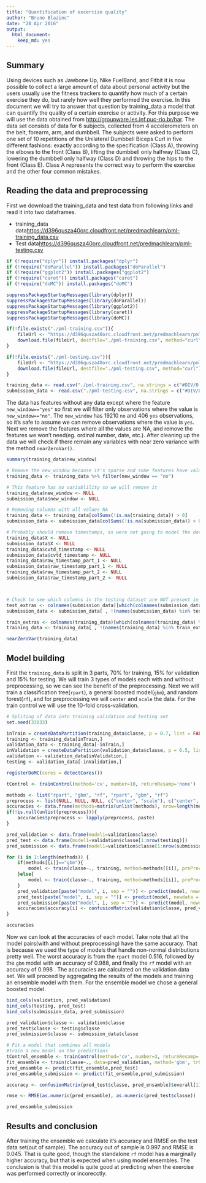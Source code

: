 ```yaml
---
title: "Quantification of excercise quality"
author: "Bruno Blazinc"
date: "28 Apr 2016"
output: 
  html_document: 
    keep_md: yes
---
```


## Summary
Using devices such as Jawbone Up, Nike FuelBand, and Fitbit it is now possible to collect a large amount of data about personal activity but the users usually use the fitness trackers to quantify how much of a certain exercise they do, but rarely how well they performed the exercise. In this document we will try to answer that question by training_data a model that can quantify the quality of a certain exercise or activity. For this purpose we will use the data obtained from [http://groupware.les.inf.puc-rio.br/har](http://groupware.les.inf.puc-rio.br/har). The data set consists of data for 6 subjects, collected from 4 accelerometers on the belt, forearm, arm, and dumbbell. The subjects were asked to perform one set of 10 repetitions of the Unilateral Dumbbell Biceps Curl in five different fashions: exactly according to the specification (Class A), throwing the elbows to the front (Class B), lifting the dumbbell only halfway (Class C), lowering the dumbbell only halfway (Class D) and throwing the hips to the front (Class E). Class A represents the correct way to perform the exercise and the other four common mistakes.


## Reading the data and preprocessing
First we download the training_data and test data from following links and read it into two dataframes.

* training_data data[https://d396qusza40orc.cloudfront.net/predmachlearn/pml-training_data.csv](https://d396qusza40orc.cloudfront.net/predmachlearn/pml-training_data.csv)
* Test data[https://d396qusza40orc.cloudfront.net/predmachlearn/pml-testing.csv](https://d396qusza40orc.cloudfront.net/predmachlearn/pml-testing.csv)

```r
if (!require("dplyr")) install.packages("dplyr")
if (!require("doParallel")) install.packages("doParallel")
if (!require("ggplot2")) install.packages("ggplot2")
if (!require("caret")) install.packages("caret")
if (!require("doMC")) install.packages("doMC")

suppressPackageStartupMessages(library(dplyr))
suppressPackageStartupMessages(library(doParallel))
suppressPackageStartupMessages(library(ggplot2))
suppressPackageStartupMessages(library(caret))
suppressPackageStartupMessages(library(doMC))
```

```r
if(!file.exists("./pml-training.csv")){
    fileUrl <- "https://d396qusza40orc.cloudfront.net/predmachlearn/pml-training.csv"
    download.file(fileUrl, destfile="./pml-training.csv", method="curl")  
}

if(!file.exists("./pml-testing.csv")){
    fileUrl <- "https://d396qusza40orc.cloudfront.net/predmachlearn/pml-testing.csv"
    download.file(fileUrl, destfile="./pml-testing.csv", method="curl")  
}

training_data <- read.csv("./pml-training.csv", na.strings = c("#DIV/0!", "", "NA"))
submission_data <- read.csv("./pml-testing.csv", na.strings = c("#DIV/0!", "", "NA"))

```

The data has features without any data except where the feature ```new_window=="yes"``` so first we will filter only observations where the value is ```new_window=="no"```. The ```new_window``` has 19210 ```no``` and 406 ```yes``` observations, so it's safe to assume we can remove observations where the value is ```yes```. Next we remove the features where all the values are NA, and remove the features we won't need(eg. ordinal number, date, etc.). After cleaning up the data we will check if there remain any variables with near zero variance with the method ```nearZeroVar()```.

```r
summary(training_data$new_window)

# Remove the new_window because it's sparse and some features have values only on that observation
training_data <- training_data %>% filter(new_window == "no")

# This feature has no variablility so we will remove it
training_data$new_window <- NULL
submission_data$new_window <- NULL

# Removing columns with all values NA
training_data <- training_data[colSums(!is.na(training_data)) > 0]
submission_data <- submission_data[colSums(!is.na(submission_data)) > 0]

# Probably should remove timestamps, as were not going to model the data as poisson or time-series
training_data$X <- NULL
submission_data$X <- NULL
training_data$cvtd_timestamp <- NULL
submission_data$cvtd_timestamp <- NULL
training_data$raw_timestamp_part_1 <- NULL
submission_data$raw_timestamp_part_1 <- NULL
training_data$raw_timestamp_part_2 <- NULL
submission_data$raw_timestamp_part_2 <- NULL



# Check to see which columns in the testing dataset are NOT present in the training_data dataset
test_extras <- colnames(submission_data)[which(colnames(submission_data) %in% colnames(training_data)==FALSE)]
submission_data <- submission_data[ , !(names(submission_data) %in% test_extras)]

train_extras <- colnames(training_data)[which(colnames(training_data) %in% colnames(submission_data)==FALSE)]
training_data <- training_data[ , !(names(training_data) %in% train_extras[-which(train_extras=="classe")])]

nearZeroVar(training_data)
```

## Model building
First the ```training_data``` is split in 3 parts, 70% for training, 15% for validation and 15% for testing. We will train 3 types of models each with and without preprocessing, so we can see the benefit of the preprocessing. Next we will train a classification tree(```rpart```), a general boosted model(```gbm```), and random forest(```rf```), and  for preprocessing we will ```center``` and ```scale``` the data. For the train control we will use the 10-fold cross-validation.

```r
# Spliting of data into training validation and testing set
set.seed(33833)

inTrain = createDataPartition(training_data$classe, p = 0.7, list = FALSE)
training <- training_data[inTrain,]
validation_data <- training_data[-inTrain,]
inValidation = createDataPartition(validation_data$classe, p = 0.5, list = FALSE)
validation <- validation_data[inValidation,]
testing <- validation_data[-inValidation,]

registerDoMC(cores = detectCores())

tControl <- trainControl(method='cv', number=10, returnResamp='none')

methods <- list("rpart", "gbm", "rf", "rpart", "gbm", "rf")
preprocess <- list(NULL, NULL, NULL, c("center", "scale"), c("center", "scale"), c("center", "scale"))
accuracies <- data.frame(methods=matrix(unlist(methods), nrow=length(methods), byrow=T), preprocess=matrix(), accuracy=matrix())
if(!is.null(unlist(preprocess))){
    accuracies$preprocess <- lapply(preprocess, paste)    
}

pred_validation <- data.frame(model1=validation$classe)
pred_test <- data.frame(model1=validation$classe[1:nrow(testing)])
pred_submission <- data.frame(model1=validation$classe[1:nrow(submission_data)])

for (i in 1:length(methods)) {
    if(methods[[i]]=="gbm"){
        model <- train(classe~., training, method=methods[[i]], preProcess=preprocess[[i]], trControl=tControl, verbose=FALSE)        
    }else{
        model <- train(classe~., training, method=methods[[i]], preProcess=preprocess[[i]], trControl=tControl)
    }
    pred_validation[paste("model", i, sep = "")] <- predict(model, newdata = validation)
    pred_test[paste("model", i, sep = "")] <- predict(model, newdata = testing)
    pred_submission[paste("model", i, sep = "")] <- predict(model, newdata = submission_data)
    accuracies$accuracy[i] <- confusionMatrix(validation$classe, pred_validation[[paste("model", i, sep = "")]])$overall[1]
}

accuracies
```

Now we can look at the accuracies of each model. Take note that all the model pairs(with and without preprocessing) have the same accuracy. That is because we used the type of models that handle non-normal distributions pretty well. The worst accuracy is from the ```rpart``` model 0.516, followed by the ```gbm``` model with an accuracy of 0.988, and finally the ```rf``` model with an accuracy of 0.998 . The accuracies are calculated on the validation data set. We will proceed by aggregating the results of the models and training an ensemble model with them. For the ensemble model we chose a general boosted model.

```r
bind_cols(validation, pred_validation)
bind_cols(testing, pred_test)
bind_cols(submission_data, pred_submission)

pred_validation$classe <- validation$classe
pred_test$classe <- testing$classe
pred_submission$classe <- submission_data$classe

# Fit a model that combines all models
#train a new model on the predictions
tControl_ensemble <- trainControl(method='cv', number=3, returnResamp='none')
fit_ensemble <- train(classe~., data=pred_validation, method='gbm', trControl=tControl_ensemble, verbose=FALSE)
pred_ensamble <- predict(fit_ensemble,pred_test)
pred_ensamble_submission <- predict(fit_ensemble,pred_submission)

accuracy <- confusionMatrix(pred_test$classe, pred_ensamble)$overall[1]

rmse <- RMSE(as.numeric(pred_ensamble), as.numeric(pred_test$classe))

pred_ensamble_submission
```

## Results and conclusion
After training the ensemble we calculate it's accuracy and RMSE on the test data set(out of sample). The accuracy out of sample is 0.997 and RMSE is 0.045. That is quite good, though the standalone ```rf``` model has a marginally higher accuracy, but that is expected when using model ensembles.
The conclusion is that this model is quite good at predicting when the exercise was performed correctly or incorecctly.











